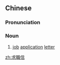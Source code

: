 ==Chinese==
{{zh-forms|s=求职信|type=21}}

===Pronunciation===
{{zh-pron
|m=qiúzhíxìn
|cat=n
}}

===Noun===
{{zh-noun}}

# [[job]] [[application]] [[letter]]

[[zh:求職信]]